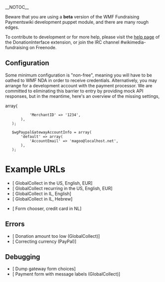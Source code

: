 __NOTOC__

Beware that you are using a '''beta''' version of the WMF Fundraising Paymentswiki development puppet module, and there are many rough edges.

To contribute to development or for more help, please visit the [https://www.mediawiki.org/wiki/Extension:DonationInterface help page] of the DonationInterface extension, or join the IRC channel #wikimedia-fundraising on Freenode.

== Configuration ==

Some minimum configuration is "non-free", meaning you will have to be oathed to WMF NDA in order to receive credentials.  Alternatively, you may arrange for a development account with the payment processor.  We are committed to eliminating this barrier to entry by providing mock API responses, but in the meantime, here's an overview of the missing settings,

    <?php
    # settings.d/wikis/paymentswiki/settings.d/01-DI-real.php
    
    $wgGlobalCollectGatewayAccountInfo = array(
        'default' => array(
            'MerchantID' => '1234',
        ),
    );
    
    $wgPaypalGatewayAccountInfo = array(
        'default' => array(
            'AccountEmail' => 'magoo@localhost.net',
        ),
    );

= Example URLs =

* [{{fullurl:Special:GlobalCollectGateway|appeal=JimmyQuote&ffname=cc-vmad&recurring=&uselang=en&language=en&currency=EUR&country=US&amount=2.01}} GlobalCollect in the US, English, EUR]
* [{{fullurl:Special:GlobalCollectGateway|appeal=JimmyQuote&ffname=cc-vmad&recurring=1&uselang=en&language=en&currency=EUR&country=US&amount=2.01}} GlobalCollect recurring in the US, English, EUR]
* [{{fullurl:Special:GlobalCollectGateway|appeal=JimmyQuote&ffname=cc-vmad&recurring=&uselang=en&language=en&currency=ILS&country=IL&amount=20.01}} GlobalCollect in IL, English]
* [{{fullurl:Special:GlobalCollectGateway|appeal=JimmyQuote&ffname=cc-vmad&recurring=&uselang=he&language=he&currency=ILS&country=IL&amount=20.01}} GlobalCollect in IL, Hebrew]

* [{{fullurl:Special:GatewayFormChooser|uselang=en&language=en&currency_code=EUR&country=NL&paymentmethod=cc&amount=3&amountGiven=&country=US&currency_code=USD&frequency=onetime&language=en&payment_method=cc&utm_campaign=none&utm_key=27&utm_medium=sitenotice&utm_source=B14_120723_5C_tp_tw1.no-LP.cc}} Form chooser, credit card in NL]

== Errors ==
* [{{fullurl:Special:GlobalCollectGateway|appeal=JimmyQuote&ffname=cc-vmad&recurring=&uselang=en&language=en&currency=USD&country=US&amount=.01}} Donation amount too low (GlobalCollect)]
* [{{fullurl:Special:PayPalGateway|appeal=JimmyQuote&ffname=paypal&recurring=&uselang=en&language=en&currency=INR&country=US&amount=200.01}} Correcting currency (PayPal)]

== Debugging ==
* [{{fullurl:Special:GatewayFormChooser|testGetAll=1}} Dump gateway form choices]
* [{{fullurl:Special:GlobalCollectGateway|appeal=JimmyQuote&ffname=cc-vmad&recurring=&uselang=qqx&language=qqx&currency=USD&country=US&amount=1.01}} Payment form with message labels (GlobalCollect)]
